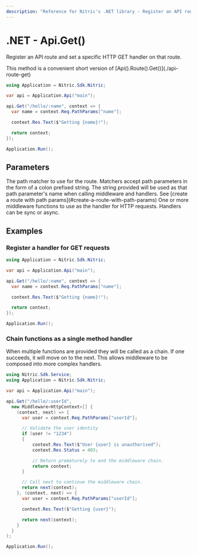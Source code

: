 ```yaml
---
description: "Reference for Nitric's .NET library - Register an API route and set a specific HTTP GET handler on that route."
---
```


# .NET - Api.Get()

Register an API route and set a specific HTTP GET handler on that route.

<Note>
  This method is a convenient short version of
  [Api().Route().Get()](./api-route-get)
</Note>

```csharp
using Application = Nitric.Sdk.Nitric;

var api = Application.Api("main");

api.Get("/hello/:name", context => {
  var name = context.Req.PathParams["name"];

  context.Res.Text($"Getting {name}!");

  return context;
});

Application.Run();
```

## Parameters

<Properties>
  <Property name="match" type="string" required>
    The path matcher to use for the route. Matchers accept path parameters in
    the form of a colon prefixed string. The string provided will be used as
    that path parameter's name when calling middleware and handlers. See [create
    a route with path params](#create-a-route-with-path-params)
  </Property>
  <Property
    name="...middleware"
    type="Middleware&lt;HttpContext&gt; or Func&lt;HttpContext, HttpContext&gt;"
    required
  >
    One or more middleware functions to use as the handler for HTTP requests.
    Handlers can be sync or async.
  </Property>
</Properties>

## Examples

### Register a handler for GET requests

```csharp
using Application = Nitric.Sdk.Nitric;

var api = Application.Api("main");

api.Get("/hello/:name", context => {
  var name = context.Req.PathParams["name"];

  context.Res.Text($"Getting {name}!");

  return context;
});

Application.Run();
```

### Chain functions as a single method handler

When multiple functions are provided they will be called as a chain. If one succeeds, it will move on to the next. This allows middleware to be composed into more complex handlers.

```csharp
using Nitric.Sdk.Service;
using Application = Nitric.Sdk.Nitric;

var api = Application.Api("main");

api.Get("/hello/:userId",
  new Middleware<HttpContext>[] {
    (context, next) => {
      var user = context.Req.PathParams["userId"];

      // Validate the user identity
      if (user != "1234")
      {
          context.Res.Text($"User {user} is unauthorised");
          context.Res.Status = 403;

          // Return prematurely to end the middleware chain.
          return context;
      }

      // Call next to continue the middleware chain.
      return next(context);
    }, (context, next) => {
      var user = context.Req.PathParams["userId"];

      context.Res.Text($"Getting {user}");

      return next(context);
    }
  }
);

Application.Run();
```
